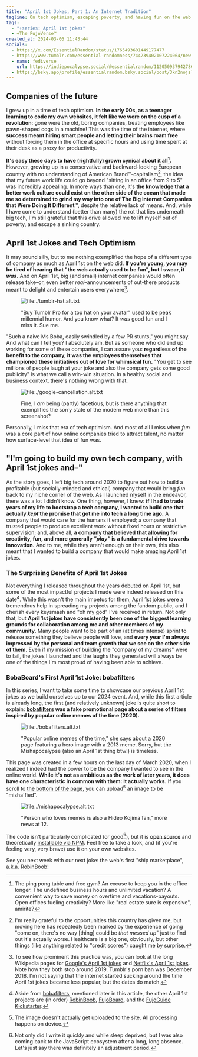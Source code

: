 ```yaml
---
title: "April 1st Jokes, Part 1: An Internet Tradition"
tagline: On tech optimism, escaping poverty, and having fun on the web
tags:
  - "+series: April 1st jokes"
  - +The FujoVerse™
created_at: 2024-03-06 11:43:44
socials:
  - https://x.com/EssentialRandom/status/1765493601449177477
  - https://www.tumblr.com/essential-randomness/744239402107224064/new-article-april-1st-jokes-part-1-an-internet
  - name: fediverse
    url: https://indiepocalypse.social/@essentialrandom/112050937942786185
  - https://bsky.app/profile/essentialrandom.bsky.social/post/3kn2nojsllc2n
---
```



## Companies of the future

I grew up in a time of tech optimism. **In the early 00s, as a teenager learning
to code my own websites, it felt like we were on the cusp of a revolution**:
gone were the old, boring companies, treating employees like pawn-shaped cogs in
a machine! This was the time of the internet, where **success meant hiring smart
people and letting their brains roam free** without forcing them in the office
at specific hours and using time spent at their desk as a proxy for
productivity.

**It's easy these days to have (rightfully) grown cynical about it all[^0].**
However, growing up in a conservative and backward-looking European country with
no understanding of American Brand™-capitalism[^1], the idea that my future work
life could go beyond "sitting in an office from 9 to 5" was incredibly
appealing. In more ways than one, it's **the knowledge that a better work
culture could exist on the other side of the ocean that made me so determined to
grind my way into one of The Big Internet Companies that Were Doing It
Different™**, despite the relative lack of means. And, while I have come to
understand (better than many) the rot that lies underneath big tech, I'm still
grateful that this drive allowed me to lift myself out of poverty, and escape a
sinking country.

## April 1st Jokes and Tech Optimism

It may sound silly, but to me nothing exemplified the hope of a different type
of company as much as April 1st on the web did. **If you're young, you may be
tired of hearing that "the web actually used to be fun", but I swear, it
_was_.** And on April 1st, big (and small) internet companies would often
release fake–or, even better _real_–announcements of out-there products meant to
delight and entertain users everywhere[^2].

<figure>

![file:./tumblr-hat.alt.txt](./tumblr-hat.jpeg)

<figcaption>

"Buy Tumblr Pro for a top hat on your avatar" used to be peak millennial humor.
And you know what? It _was_ good fun and I miss it. Sue me.

</figcaption>
</figure>

"Such a naive Ms Boba, easily swindled by a few PR stunts," you might say. And
what can I tell you? I absolutely am. But as someone who did end up working for
some of these companies, I can assure you: **regardless of the benefit to the
company, it was the employees themselves that championed these initiatives out
of love for whimsical fun.** "You get to see millions of people laugh at your
joke and also the company gets some good publicity" is what we call a win-win
situation. In a healthy social and business context, there's nothing wrong with
that.

<figure>

![file:./google-cancellation.alt.txt](./google-cancellation.png)

<figcaption>

Fine, I _am_ being (partly) facetious, but is there anything that exemplifies
the sorry state of the modern web more than this screenshot?

</figcaption>
</figure>

Personally, I miss that era of tech optimism. And most of all I miss when _fun_
was a core part of how online companies tried to attract talent, no matter how
surface-level that idea of fun was.

## "I'm going to build my own tech company, with April 1st jokes and–"

As the story goes, I left big tech around 2020 to figure out how to build a
profitable (but socially-minded and ethical) company that would bring _fun_ back
to my niche corner of the web. As I launched myself in the endeavor, there was a
lot I didn't know. One thing, however, I knew: **if I had to trade years of my
life to bootstrap a tech company, I wanted to build one that actually _kept_ the
promise that got me into tech a long time ago.** A company that would care for
the humans it employed; a company that trusted people to produce excellent work
without fixed hours or restrictive supervision; and, above all, **a company that
believed that allowing for creativity, fun, and more generally _"play"_ is a
fundamental drive towards innovation.** And to me, while they aren't enough on
their own, this also meant that I wanted to build a company that would make
amazing April 1st jokes.

### The Surprising Benefits of April 1st Jokes

Not everything I released throughout the years debuted on April 1st, but some of
the most impactful projects I made were indeed released on this date[^3]. While
this wasn't the main impetus for them, April 1st jokes were a tremendous help in
spreading my projects among the fandom public, and I cherish every keysmash and
"oh my god" I've received in return. Not only that, but **April 1st jokes have
consistently been one of the biggest learning grounds for collaboration among me
and other members of my community.** Many people want to be part of an (at times
intense) sprint to release something they believe people will love, and **every
year I'm always impressed by the personal and team growth that we see on the
other side of them.** Even if my mission of building the "company of my dreams"
were to fail, the jokes I launched and the laughs they generated will always be
one of the things I'm most proud of having been able to achieve.

### BobaBoard's First April 1st Joke: bobafilters

In this series, I want to take some time to showcase our previous April 1st
jokes as we build ourselves up to our 2024 event. And, while this first article
is already long, the first (and relatively unknown) joke is quite short to
explain: **[bobafilters](https://www.bobaboard.com/bobafilters) was a fake
promotional page about a series of filters inspired by popular online memes of
the time (2020).**

<figure>

![file:./bobafilters.alt.txt](./bobafilters.png)

<figcaption>

"Popular online memes of the time," she says about a 2020 page featuring a hero
image with a 2013 meme. Sorry, but the Mishapocalypse (also an April 1st
thing btw!) is timeless.

</figcaption>
</figure>

This page was created in a few hours on the last day of March 2020, when I
realized I indeed had the power to be the company I wanted to see in the online
world. **While it's not as ambitious as the work of later years, it does have
one characteristic in common with them: it actually works.** If you scroll to
[the bottom of the page](https://www.bobaboard.com/bobafilters), you can
upload[^4] an image to be "misha'fied".

<figure>

![file:./mishapocalypse.alt.txt](./mishapocalypse.png)

<figcaption>

"Person who loves memes is also a Hideo Kojima fan," more news at 12.

</figcaption>
</figure>

The code isn't particularly complicated (or good[^5]), but it is [open
source](https://github.com/essential-randomness/boba-filters) and theoretically
[installable via NPM](https://www.npmjs.com/package/boba-filters). Feel free to
take a look, and (if you're feeling very, very brave) use it on your own
websites.

See you next week with our next joke: the web's first "ship marketplace",
a.k.a. [RobinBoob](https://robinboob.com/)!

<Outro slug="april-1st-tradition-part-1" />

[^0]:
    The ping pong table and free gym? An excuse to keep you in the office
    longer. The undefined business hours and unlimited vacation? A convenient
    way to save money on overtime and vacations-payouts. Open offices fueling
    creativity? More like "real estate sure is expensive", amirite?

[^1]:
    I'm really grateful to the opportunities this country has given me, but
    moving here has repeatedly been marked by the experience of going "come on,
    there's no way [thing] could be _that messed up_" just to find out it's
    actually worse. Healthcare is a big one, obviously, but other things (like
    anything related to "credit scores") caught me by surprise.

[^2]:
    To see how prominent this practice was, you can look at the long Wikipedia
    pages for [Google's April 1st
    jokes](https://en.wikipedia.org/wiki/List_of_Google_April_Fools%27_Day_jokes)
    and [Netflix's April 1st
    jokes](https://en.wikipedia.org/wiki/Netflix_April_Fools%27_Day_jokes). Note
    how they both stop around 2019. Tumblr's porn ban was December 2018. I'm not
    saying that the internet started sucking around the time April 1st jokes
    became less popular, but the dates do match.

[^3]:
    Aside from [bobafilters](https://www.bobaboard.com/bobafilters), mentioned
    later in this article, the other April 1st projects are (in order)
    [RobinBoob](https://robinboob.com/), [FujoBoard](https://fujoboard.com/),
    and the [FujoGuide
    Kickstarter](https://www.kickstarter.com/projects/essential-randomness/the-fujoshi-guide-to-web-development).

[^4]:
    The image doesn't actually get uploaded to the site. All processing
    happens on device.

[^5]:
    Not only did I write it quickly and while sleep deprived, but I was also
    coming back to the JavaScript ecosystem after a long, long absence. Let's
    just say there was definitely an adjustment period.

<style>
  {`
    img {
      padding-block: 0!important;
      border: 1px solid #bbb;
      width: calc(70% - 8px);
    }
    img + img {
      margin-top: 20px;
    }
    figure {
        text-align: center;
    }
    figcaption {
        margin-top: 5px;
        text-size: small;
        color: gray;
        width: calc(70% - 8px);
        margin: 0 auto;
    }
`}
</style>
